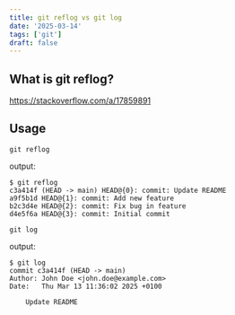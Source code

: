 ```yaml
---
title: git reflog vs git log
date: '2025-03-14'
tags: ['git']
draft: false
---
```


## What is git reflog?

https://stackoverflow.com/a/17859891

## Usage

```
git reflog
```

output:

```
$ git reflog
c3a414f (HEAD -> main) HEAD@{0}: commit: Update README
a9f5b1d HEAD@{1}: commit: Add new feature
b2c3d4e HEAD@{2}: commit: Fix bug in feature
d4e5f6a HEAD@{3}: commit: Initial commit
```

```
git log
```

output:

```
$ git log
commit c3a414f (HEAD -> main)
Author: John Doe <john.doe@example.com>
Date:   Thu Mar 13 11:36:02 2025 +0100

    Update README

```
